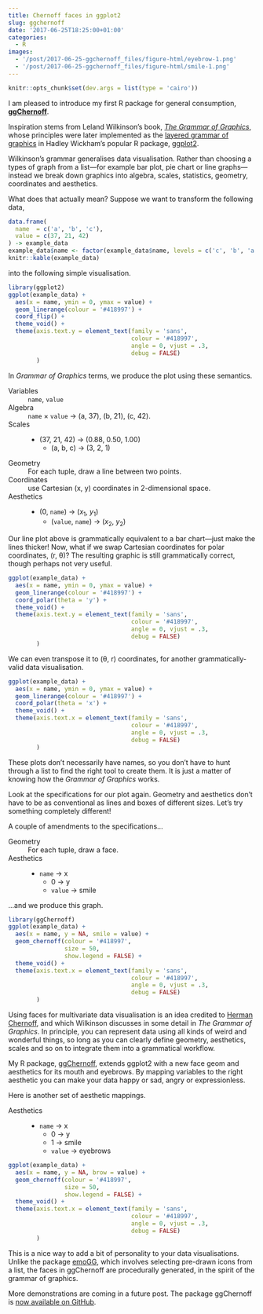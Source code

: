 ```yaml
---
title: Chernoff faces in ggplot2
slug: ggchernoff
date: '2017-06-25T18:25:00+01:00'
categories:
  - R
images:
  - '/post/2017-06-25-ggchernoff_files/figure-html/eyebrow-1.png'
  - '/post/2017-06-25-ggchernoff_files/figure-html/smile-1.png'
---
```


```r
knitr::opts_chunk$set(dev.args = list(type = 'cairo'))
```

I am pleased to introduce my first R package for general consumption, [**ggChernoff**](https://github.com/Selbosh/ggChernoff).

Inspiration stems from Leland Wilkinson's book, [*The Grammar of Graphics*](http://www.springer.com/gb/book/9780387245447), whose principles were later implemented as the [layered grammar of graphics](http://vita.had.co.nz/papers/layered-grammar.pdf) in Hadley Wickham's popular R package, [ggplot2](http://ggplot2.org/).

Wilkinson's grammar generalises data visualisation.
Rather than choosing a types of graph from a list---for example bar plot, pie chart or line graphs---instead we break down graphics into algebra, scales, statistics, geometry, coordinates and aesthetics.

What does that actually mean? Suppose we want to transform the following data,
```r
data.frame(
  name  = c('a', 'b', 'c'),
  value = c(37, 21, 42)
) -> example_data
example_data$name <- factor(example_data$name, levels = c('c', 'b', 'a'))
knitr::kable(example_data)
```

into the following simple visualisation.

```r
library(ggplot2)
ggplot(example_data) +
  aes(x = name, ymin = 0, ymax = value) +
  geom_linerange(colour = '#418997') +
  coord_flip() +
  theme_void() +
  theme(axis.text.y = element_text(family = 'sans',
                                   colour = '#418997',
                                   angle = 0, vjust = .3,
                                   debug = FALSE)
        )
```

In *Grammar of Graphics* terms, we produce the plot using these semantics.

Variables
: `name`, `value`

Algebra
: `name` × `value` → (a, 37), (b, 21), (c, 42).

Scales
: - (37, 21, 42) → (0.88, 0.50, 1.00)
  - (a, b, c) → (3, 2, 1)

Geometry
: For each tuple, draw a line between two points.

Coordinates
: use Cartesian (x, y) coordinates in 2-dimensional space.

Aesthetics
: - (0, `name`) → (*x*~1~, *y*~1~)
  - (`value`, `name`) → (*x*~2~, *y*~2~)

Our line plot above is grammatically equivalent to a bar chart---just make the lines thicker!
Now, what if we swap Cartesian coordinates for polar coordinates, (r, θ)?
The resulting graphic is still grammatically correct, though perhaps not very useful.

```r
ggplot(example_data) +
  aes(x = name, ymin = 0, ymax = value) +
  geom_linerange(colour = '#418997') +
  coord_polar(theta = 'y') +
  theme_void() +
  theme(axis.text.y = element_text(family = 'sans',
                                   colour = '#418997',
                                   angle = 0, vjust = .3,
                                   debug = FALSE)
        )
```
We can even transpose it to (θ, r) coordinates, for another grammatically-valid data visualisation.
```r
ggplot(example_data) +
  aes(x = name, ymin = 0, ymax = value) +
  geom_linerange(colour = '#418997') +
  coord_polar(theta = 'x') +
  theme_void() +
  theme(axis.text.x = element_text(family = 'sans',
                                   colour = '#418997',
                                   angle = 0, vjust = .3,
                                   debug = FALSE)
        )
```

These plots don't necessarily have names, so you don't have to hunt through a list to find the right tool to create them.
It is just a matter of knowing how the *Grammar of Graphics* works.

Look at the specifications for our plot again.
Geometry and aesthetics don't have to be as conventional as lines and boxes of different sizes.
Let's try something completely different!

A couple of amendments to the specifications...

Geometry
: For each tuple, draw a face.

Aesthetics
: - `name` → x
  - 0 → y
  - `value` → smile

...and we produce this graph.
```r
library(ggChernoff)
ggplot(example_data) +
  aes(x = name, y = NA, smile = value) +
  geom_chernoff(colour = '#418997',
                size = 50,
                show.legend = FALSE) +
  theme_void() +
  theme(axis.text.x = element_text(family = 'sans',
                                   colour = '#418997',
                                   angle = 0, vjust = .3,
                                   debug = FALSE)
        )
```

Using faces for multivariate data visualisation is an idea credited to [Herman Chernoff](https://en.wikipedia.org/wiki/Chernoff_face), and which Wilkinson discusses in some detail in *The Grammar of Graphics*.
In principle, you can represent data using all kinds of weird and wonderful things, so long as you can clearly define geometry, aesthetics, scales and so on to integrate them into a grammatical workflow.

My R package, [ggChernoff](https://github.com/Selbosh/ggChernoff), extends ggplot2 with a new face geom and aesthetics for its mouth and eyebrows.
By mapping variables to the right aesthetic you can make your data happy or sad, angry or expressionless.

Here is another set of aesthetic mappings.

Aesthetics
: - `name` → x
  - 0 → y
  - 1 → smile
  - `value` → eyebrows
  
```r
ggplot(example_data) +
  aes(x = name, y = NA, brow = value) +
  geom_chernoff(colour = '#418997',
                size = 50,
                show.legend = FALSE) +
  theme_void() +
  theme(axis.text.x = element_text(family = 'sans',
                                   colour = '#418997',
                                   angle = 0, vjust = .3,
                                   debug = FALSE)
        )
```

This is a nice way to add a bit of personality to your data visualisations.
Unlike the package [emoGG](https://github.com/dill/emoGG), which involves selecting pre-drawn icons from a list, the faces in ggChernoff are procedurally generated, in the spirit of the grammar of graphics.

More demonstrations are coming in a future post.
The package ggChernoff is [now available on GitHub](https://github.com/Selbosh/ggChernoff).
